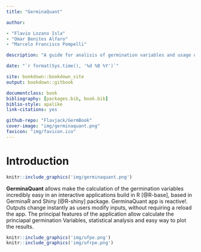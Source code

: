 ```yaml
--- 
title: "GerminaQuant"

author: 

- "Flavio Lozano Isla"
- "Omar Benites Alfaro"
- "Marcelo Francisco Pompelli"

description: "A guide for analisis of germination variables and usage of GerminaQuant."

date: "`r format(Sys.time(), '%d %B %Y')`"

site: bookdown::bookdown_site
output: bookdown::gitbook

documentclass: book
bibliography: [packages.bib, book.bib]
biblio-style: apalike
link-citations: yes

github-repo: "Flavjack/GermBook"
cover-image: "img/germinaquant.png"
favicon: "img/favicon.ico"
---
```



# Introduction {-}


```r
knitr::include_graphics('img/germinaquant.png')
```


**GerminaQuant** allows make the calculation of the germination variables incredibly easy in an interactive applications build in R [@R-base], based in GerminaR and Shiny [@R-shiny] package. GerminaQuant app is reactive!. Outputs change instantly as users modify inputs, without requiring a reload the app. The principal features of the application allow calculate the princiapal germination Variables, statistical analysis and easy way to plot the results.

```r
knitr::include_graphics('img/ufpe.png')
knitr::include_graphics('img/ufrpe.png')
```

